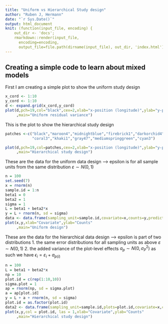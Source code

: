```yaml
---
title: "Uniform vs Hierarchical Study design"
author: "Ruben J, Hermann"
date: "`r Sys.Date()`"
output: html_document
knit: (function(input_file, encoding) {
    out_dir <- 'docs';
    rmarkdown::render(input_file,
      encoding=encoding,
      output_file=file.path(dirname(input_file), out_dir, 'index.html'))})
---
```


## Creating a simple code to learn about mixed models

First I am creating a simple plot to show the uniform study design

```r
x_cord <- 1:10
y_cord <- 1:10
d <- expand.grid(x_cord,y_cord)
plot(d,pch=19,col="black",cex=2,xlab="x-position (longitude)",ylab="y-position (latitude)"
     ,main="Uniform residual variance")

```

This is the plot to show the hierarchical study design

```r

patches <-c("black","maroon4","midnightblue","firebrick1","darkorchid4",
            "coral3","khaki1","gray47","mediumspringgreen","cyan3")

plot(d,pch=19,col=patches,cex=2,xlab="x-position (longitude)",ylab="y-position (latitude)"
     ,main="Hierarchical study design")
```

These are the data for the uniform data design --> epsilon is for all sample units from the
same distribution $\varepsilon \sim N(0,1)$

```r
n = 100
set.seed(7)
x = rnorm(n)
sample.id = 1:n
beta1 = 0
beta2 = 1
sigma = 1
L = beta1 + beta2*x
y = L + rnorm(n, sd = sigma)
data <- data.frame(sampling_unit=sample.id,covariate=x,counts=y,predictor=L)
plot(x,y,xlab="Covariate",ylab="Counts"
     ,main="Uniform design")
```

These are the data for the hierarchical data design --> epsilon is part of two distributions
1. the same error distributions for all sampling units as above $\varepsilon \sim N(0,1)$
2. the added variance of the plot-level effects $a_p \sim N(0,\sigma^2_P)$
as such we have $\epsilon_i = \varepsilon_i + a_{p(i)}$

```r
n = 100
L = beta1 + beta2*x
np = 10
plot.id = c(rep(1:10,10))
sigma.plot = 1
ap = rnorm(np, sd = sigma.plot)
a = ap[plot.id]
y = L + a + rnorm(n, sd = sigma)
plot.id = as.factor(plot.id)
data2 <- data.frame(sampling_unit=sample.id,plots=plot.id,covariate=x,counts=y,predictor=L,plot_effect=a)
plot(x,y,col = plot.id, las = 1,xlab="Covariate",ylab="Counts"
     ,main="Hierarchical study design")
```